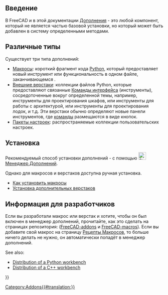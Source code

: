 <languages/>
{{TOCright}}

<span id="Introduction"></span>
== Введение ==

В FreeCAD и в этой документации [[Addon/ru|Дополнения]] - это любой компонент, который не является частью базовой установки, но который может быть добавлен в систему определенными методами.

<span id="Different_types"></span>
== Различные типы ==

Существует три типа дополнений:
* [[Macros/ru|Макросы]]: короткий фрагмент кода [[Python/ru|Python]], который предоставляет новый инструмент или функциональность в одном файле, заканчивающемся {{incode|.FCMacro}}.
* [[External_workbenches/ru|Внешние верстаки]]: коллекции файлов Python, которые предоставляют связанные [[Gui_Command/ru|Команды интерфейса]] (инструменты), сосредоточенные вокруг определенной темы, например, инструменты для проектирования шкафов, или инструменты для работы с архитектурой, или инструменты для проектирования лодок, и т.д. Эти верстаки обычно определяют новые панели инструментов, где [[Gui_Command/ru|команды]] размещаются в виде кнопок.
* [[Preference_Packs/ru|Пакеты настроек]]: распространяемые коллекции пользовательских настроек. {{Version/ru|0.20}}

<span id="Installation"></span>
== Установка ==

Рекомендуемый способ установки дополнений - с помощью [[File:Std_AddonMgr.svg|24px]] [[Std_AddonMgr/ru|Менеджер Дополнений]].

Однако для макросов и верстаков доступна ручная установка.
* [[How_to_install_macros/ru|Как установить макросы]]
* [[Installing_more_workbenches/ru|Установка дополнительных верстаков]]

<span id="Information_for_developers"></span>
== Информация для разработчиков ==

Если вы разработали макрос или верстак и хотите, чтобы он был включен в менеджер дополнений, прочитайте, как это сделать на страницах репозитория: ([https://github.com/FreeCAD/FreeCAD-addons/ FreeCAD-addons] и [https://github.com/FreeCAD/FreeCAD-macros/ FreeCAD-macros]). Если вы добавите свой макрос на страницу [[Macros_recipes/ru|Рецепты Макросов]], то больше ничего делать не нужно, он автоматически попадёт в менеджер дополнений.

See also:
* [[Workbench_creation#Distribution|Distribution of a Python workbench]]
* [[Workbench_creation#Distribution_2|Distribution of a C++ workbench]]


{{Userdocnavi{{#translation:}}}}
[[Category:Addons{{#translation:}}]]